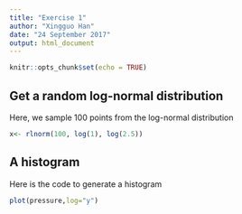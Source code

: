 ```yaml
---
title: "Exercise 1"
author: "Xingguo Han"
date: "24 September 2017"
output: html_document
---
```


```r
knitr::opts_chunk$set(echo = TRUE)
```

## Get a random log-normal distribution 

Here, we sample 100 points from the log-normal distribution
```r
x<- rlnorm(100, log(1), log(2.5))
```

## A histogram

Here is the code to generate a histogram

```r
plot(pressure,log="y")
```
